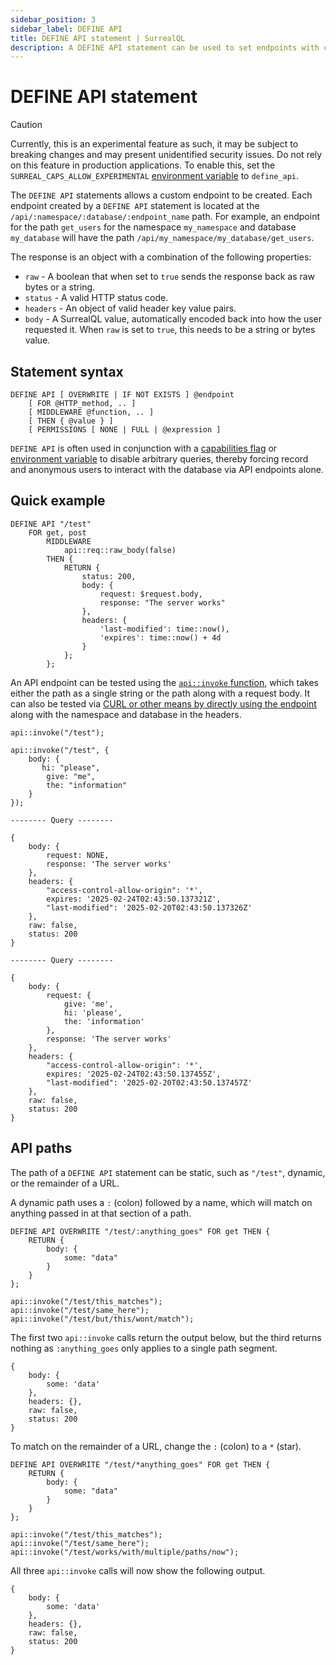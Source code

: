 ```yaml
---
sidebar_position: 3
sidebar_label: DEFINE API
title: DEFINE API statement | SurrealQL
description: A DEFINE API statement can be used to set endpoints with custom middleware and permissions.
---
```


<Since v="v2.2.0" />

# DEFINE API statement
> [!CAUTION]
> Currently, this is an experimental feature as such, it may be subject to breaking changes and may present unidentified security issues. Do not rely on this feature in production applications. To enable this, set the `SURREAL_CAPS_ALLOW_EXPERIMENTAL` [environment variable](/docs/surrealdb/cli/start/#experimental-capabilities) to `define_api`.

The `DEFINE API` statements allows a custom endpoint to be created. Each endpoint created by a `DEFINE API` statement is located at the `/api/:namespace/:database/:endpoint_name` path. For example, an endpoint for the path `get_users` for the namespace `my_namespace` and database `my_database` will have the path `/api/my_namespace/my_database/get_users`.

The response is an object with a combination of the following properties:
* `raw` - A boolean that when set to `true` sends the response back as raw bytes or a string.
* `status` - A valid HTTP status code.
* `headers` - An object of valid header key value pairs.
* `body` - A SurrealQL value, automatically encoded back into how the user requested it. When `raw` is set to `true`, this needs to be a string or bytes value.

## Statement syntax

```syntax title="SurrealQL Syntax"
DEFINE API [ OVERWRITE | IF NOT EXISTS ] @endpoint
    [ FOR @HTTP_method, .. ]
    [ MIDDLEWARE @function, .. ]
    [ THEN { @value } ]
    [ PERMISSIONS [ NONE | FULL | @expression ]
```


`DEFINE API` is often used in conjunction with a [capabilities flag](/docs/surrealdb/security/capabilities/) or [environment variable](/docs/surrealdb/cli/env/) to disable arbitrary queries, thereby forcing record and anonymous users to interact with the database via API endpoints alone.

## Quick example

```surql title="Defining an API endpoint"
DEFINE API "/test"
    FOR get, post 
        MIDDLEWARE
            api::req::raw_body(false)
        THEN {
            RETURN {
                status: 200,
                body: {
                    request: $request.body,
                    response: "The server works"
                },
                headers: {
                    'last-modified': time::now(),
                    'expires': time::now() + 4d
                }
            };
        };
```

An API endpoint can be tested using the [`api::invoke` function](/docs/surrealql/functions/database/api/#apiinvoke), which takes either the path as a single string or the path along with a request body. It can also be tested via [CURL or other means by directly using the endpoint](/docs/surrealdb/integration/http/#custom) along with the namespace and database in the headers.

```surql
api::invoke("/test");

api::invoke("/test", {
    body: {
       hi: "please",
        give: "me",
        the: "information"
    }
});
```

```surql title="Output"
-------- Query --------

{
	body: {
		request: NONE,
		response: 'The server works'
	},
	headers: {
		"access-control-allow-origin": '*',
		expires: '2025-02-24T02:43:50.137321Z',
		"last-modified": '2025-02-20T02:43:50.137326Z'
	},
	raw: false,
	status: 200
}

-------- Query --------

{
	body: {
		request: {
			give: 'me',
			hi: 'please',
			the: 'information'
		},
		response: 'The server works'
	},
	headers: {
		"access-control-allow-origin": '*',
		expires: '2025-02-24T02:43:50.137455Z',
		"last-modified": '2025-02-20T02:43:50.137457Z'
	},
	raw: false,
	status: 200
}
```

## API paths

The path of a `DEFINE API` statement can be static, such as `"/test"`, dynamic, or the remainder of a URL.

A dynamic path uses a `:` (colon) followed by a name, which will match on anything passed in at that section of a path.

```surql
DEFINE API OVERWRITE "/test/:anything_goes" FOR get THEN {
    RETURN {
        body: {
            some: "data"
        }
    }
};

api::invoke("/test/this_matches");
api::invoke("/test/same_here");
api::invoke("/test/but/this/wont/match");
```

The first two `api::invoke` calls return the output below, but the third returns nothing as `:anything_goes` only applies to a single path segment.

```surql title="Output"
{
	body: {
		some: 'data'
	},
	headers: {},
	raw: false,
	status: 200
}
```

To match on the remainder of a URL, change the `:` (colon) to a `*` (star).

```surql
DEFINE API OVERWRITE "/test/*anything_goes" FOR get THEN {
    RETURN {
        body: {
            some: "data"
        }
    }
};

api::invoke("/test/this_matches");
api::invoke("/test/same_here");
api::invoke("/test/works/with/multiple/paths/now");
```

All three `api::invoke` calls will now show the following output.

```surql title="Output"
{
	body: {
		some: 'data'
	},
	headers: {},
	raw: false,
	status: 200
}
```